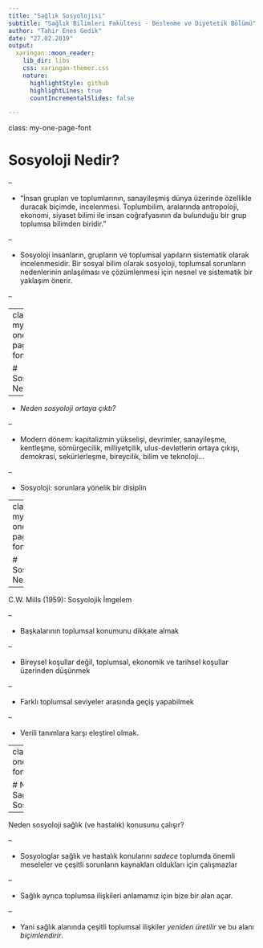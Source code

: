 ```yaml
---
title: "Sağlık Sosyolojisi"
subtitle: "Sağlık Bilimleri Fakültesi - Beslenme ve Diyetetik Bölümü"
author: "Tahir Enes Gedik"
date: "27.02.2019"
output:
  xaringan::moon_reader:
    lib_dir: libs
    css: xaringan-themer.css
    nature:
      highlightStyle: github
      highlightLines: true
      countIncrementalSlides: false

---
```


class: my-one-page-font

# Sosyoloji Nedir?

--

- "İnsan grupları ve toplumlarının, sanayileşmiş dünya üzerinde özellikle duracak biçimde, incelenmesi. Toplumbilim, aralarında antropoloji, ekonomi, siyaset bilimi ile insan coğrafyasının da bulunduğu bir grup toplumsa bilimden biridir."


--

- Sosyoloji insanların, grupların ve toplumsal yapıların sistematik olarak incelenmesidir. Bir sosyal bilim olarak sosyoloji, toplumsal sorunların nedenlerinin anlaşılması ve çözümlenmesi için nesnel ve sistematik bir yaklaşım önerir. 

--


---
class: my-one-page-font

# Sosyoloji Nedir?

--

- *Neden sosyoloji ortaya çıktı?*

--

- Modern dönem: kapitalizmin yükselişi, devrimler, sanayileşme, kentleşme, sömürgecilik, milliyetçilik, ulus-devletlerin ortaya çıkışı, demokrasi, sekürlerleşme, bireycilik, bilim ve teknoloji...

--

- Sosyoloji: sorunlara yönelik bir disiplin

---
class: my-one-page-font

# Sosyoloji Nedir?

--

C.W. Mills (1959): Sosyolojik İmgelem

--

- Başkalarının toplumsal konumunu dikkate almak  

--

-  Bireysel koşullar değil, toplumsal, ekonomik ve tarihsel koşullar üzerinden düşünmek  

--

- Farklı toplumsal seviyeler arasında geçiş yapabilmek

--

- Verili tanımlara karşı eleştirel olmak. 

---
class: my-one-page-font

# Neden Sağlık Sosyolojisi?

--

Neden sosyoloji sağlık (ve hastalık) konusunu çalışır?

--

- Sosyologlar sağlık ve hastalık konularını *sadece* toplumda önemli meseleler ve çeşitli sorunların kaynakları oldukları için çalışmazlar

--

- Sağlık ayrıca toplumsa ilişkileri anlamamız için bize bir alan açar.

--

- Yani sağlık alanında çeşitli toplumsal ilişkiler *yeniden üretilir* ve bu alanı *biçimlendirir*. 

